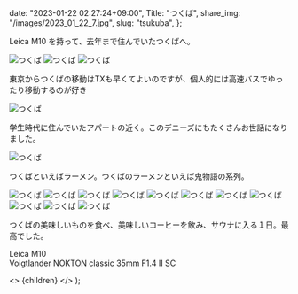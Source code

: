 
  date: "2023-01-22 02:27:24+09:00",
  Title: "つくば",
  share_img: "/images/2023_01_22_7.jpg",
  slug: "tsukuba",
};

Leica M10 を持って、去年まで住んでいたつくばへ。

![つくば](/images/2023_01_22_1.jpg)
![つくば](/images/2023_01_22_2.jpg)
![つくば](/images/2023_01_22_3.jpg)

<span className="caption">
  東京からつくばの移動はTXも早くてよいのですが、個人的には高速バスでゆったり移動するのが好き
</span>

![つくば](/images/2023_01_22_4.jpg)

<span className="caption">
  学生時代に住んでいたアパートの近く。このデニーズにもたくさんお世話になりました。
</span>

![つくば](/images/2023_01_22_5.jpg)

<span className="caption">
  つくばといえばラーメン。つくばのラーメンといえば鬼物語の系列。
</span>

![つくば](/images/2023_01_22_6.jpg)
![つくば](/images/2023_01_22_7.jpg)
![つくば](/images/2023_01_22_8.jpg)
![つくば](/images/2023_01_22_9.jpg)
![つくば](/images/2023_01_22_10.jpg)
![つくば](/images/2023_01_22_11.jpg)
![つくば](/images/2023_01_22_12.jpg)
![つくば](/images/2023_01_22_13.jpg)
![つくば](/images/2023_01_22_14.jpg)
![つくば](/images/2023_01_22_15.jpg)
![つくば](/images/2023_01_22_16.jpg)

つくばの美味しいものを食べ、美味しいコーヒーを飲み、サウナに入る１日。最高でした。

Leica M10<br />
Voigtlander NOKTON classic 35mm F1.4 Ⅱ SC

  <>
    <Head>
      <title>{meta.Title} | 異郷好実</title>
    </Head>
    <PostLayout meta={meta}>{children}</PostLayout>
  </>
);
